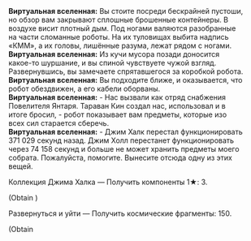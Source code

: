 {{Диалог Начало}}
:'''Виртуальная вселенная:''' Вы стоите посреди бескрайней пустоши, но обзор вам закрывают сплошные брошенные контейнеры. В воздухе висит плотный дым. Под ногами валяются разобранные на части сломанные роботы. На их туловищах выбита надпись «КММ», а их головы, лишённые разума, лежат рядом с ногами.
:'''Виртуальная вселенная:''' Из кучи мусора позади доносится какое-то шуршание, и вы спиной чувствуете чужой взгляд. Развернувшись, вы замечаете спрятавшегося за коробкой робота.
:'''Виртуальная вселенная:''' Вы подходите ближе, и оказывается, что робот обездвижен, а его кабели оборваны.
:'''Виртуальная вселенная:''' - Нас вызвали как отряд снабжения Повелителя Янтаря. Тараван Кин создал нас, использовал и в итоге бросил, - робот показывает вам предметы, которые изо всех сил старается сберечь.
:'''Виртуальная вселенная:''' - Джим Халк перестал функционировать 371 029 секунд назад. Джим Холл перестанет функционировать через 74 158 секунд и больше не может хранить предметы моего собрата. Пожалуйста, помогите. Вынесите отсюда одну из этих вещей.
:{{Диалог|Звезда}} Коллекция Джима Халка &mdash; Получить компоненты 1★: 3.
:;(Obtain {{Предмет|Космические фрагменты|20|x=100}})
:{{Диалог|Звезда}} Развернуться и уйти &mdash; Получить космические фрагменты: 150.
:;(Obtain {{Предмет|Космические фрагменты|20|x=100}}
{{Диалог Конец}}